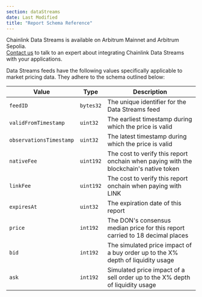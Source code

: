 ```yaml
---
section: dataStreams
date: Last Modified
title: "Report Schema Reference"
---
```



<Aside type="note" title="Mainnet Access">
  Chainlink Data Streams is available on Arbitrum Mainnet and Arbitrum Sepolia.
</Aside>

<Aside type="note" title="Talk to an expert">
  <a href="https://chainlinkcommunity.typeform.com/datastreams?#ref_id=docs">Contact us</a> to talk to an expert about
  integrating Chainlink Data Streams with your applications.
</Aside>

Data Streams feeds have the following values specifically applicable to market pricing data. They adhere to the schema outlined below:

| Value                   | Type      | Description                                                                           |
| ----------------------- | --------- | ------------------------------------------------------------------------------------- |
| `feedID`                | `bytes32` | The unique identifier for the Data Streams feed                                       |
| `validFromTimestamp`    | `uint32`  | The earliest timestamp during which the price is valid                                |
| `observationsTimestamp` | `uint32`  | The latest timestamp during which the price is valid                                  |
| `nativeFee`             | `uint192` | The cost to verify this report onchain when paying with the blockchain's native token |
| `linkFee`               | `uint192` | The cost to verify this report onchain when paying with LINK                          |
| `expiresAt`             | `uint32`  | The expiration date of this report                                                    |
| `price`                 | `int192`  | The DON's consensus median price for this report carried to 18 decimal places         |
| `bid`                   | `int192`  | The simulated price impact of a buy order up to the X% depth of liquidity usage       |
| `ask`                   | `int192`  | Simulated price impact of a sell order up to the X% depth of liquidity usage          |

